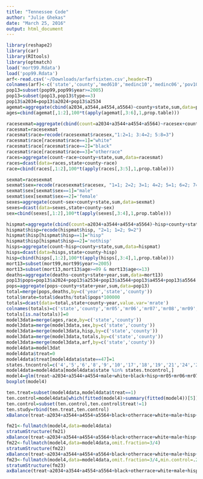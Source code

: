 ```yaml
---
title: "Tennessee Code"
author: "Julie Ghekas"
date: "March 25, 2016"
output: html_document
---
```


```r
library(reshape2)
library(car)
library(RItools)
library(optmatch)
load('mort99.Rdata')
load('pop99.Rdata')
arf<-read.csv('~/Downloads/arfarfsixten.csv',header=T)
colnames(arf)<-c('state','county','med610','medinc10','medinc06','pov10','pov06','ins10','ins06','unemp10','unemp06')
pop13=subset(pop99,pop99$year>=2005)
pop13=subset(pop13,pop13$type==3)
pop13$a2034=pop13$a2024+pop13$a2534
agemat=aggregate(cbind(a2034,a3544,a4554,a5564)~county+state,sum,data=pop13)
ages=cbind(agemat[,1:2],100*t(apply(agemat[,3:6],1,prop.table)))

racesexmat=aggregate(cbind(count=a2034+a3544+a4554+a5564)~racesex+county+state,sum,data=pop13)
racesmat=racesexmat
racesmat$race=recode(racesexmat$racesex,"1:2=1; 3:4=2; 5:8=3")
racesmat$race[racesmat$race==1]="white"
racesmat$race[racesmat$race==2]="black"
racesmat$race[racesmat$race==3]="otherrace"
races=aggregate(count~race+county+state,sum,data=racesmat)
races=dcast(data=races,state+county~race)
race=cbind(races[,1:2],100*t(apply(races[,3:5],1,prop.table)))

sexmat=racesexmat
sexmat$sex=recode(racesexmat$racesex, "1=1; 2=2; 3=1; 4=2; 5=1; 6=2; 7=1; 8=2")
sexmat$sex[sexmat$sex==1]="male"
sexmat$sex[sexmat$sex==2]='female'
sexes=aggregate(count~sex+county+state,sum,data=sexmat) 
sexes=dcast(data=sexes,state+county~sex)
sex=cbind(sexes[,1:2],100*t(apply(sexes[,3:4],1,prop.table)))

hispmat=aggregate(cbind(count=a2034+a3544+a4554+a5564)~hisp+county+state,sum,data=pop13)
hispmat$hisp=recode(hispmat$hisp, "2=1; 1=2; 9=2")
hispmat$hisp[hispmat$hisp==1]="hisp"
hispmat$hisp[hispmat$hisp==2]='nothisp'
hisps=aggregate(count~hisp+county+state,sum,data=hispmat) 
hisps=dcast(data=hisps,state+county~hisp)
hisp=cbind(hisps[,1:2],100*t(apply(hisps[,3:4],1,prop.table)))
mort13=subset(mort99,mort99$year>=2005)
mort13=subset(mort13,mort13$age>=09 & mort13$age<=13)
deaths=aggregate(deaths~county+state+year,sum,data=mort13)
pop13$pops=pop13$a2024+pop13$a2534+pop13$a3544+pop13$a4554+pop13$a5564
pops=aggregate(pops~county+state+year,sum,data=pop13)
total=merge(pops,deaths,by=c('year','state','county'))
total$mrate=total$deaths/total$pops*100000
totals=dcast(data=total,state+county~year,value.var='mrate')
colnames(totals)=c('state','county','mr05','mr06','mr07','mr08','mr09','mr10','mr11','mr12','mr13')
totals[is.na(totals)]=0
model3data=merge(ages,race,by=c('state','county'))
model3data=merge(model3data,sex,by=c('state','county'))
model3data=merge(model3data,hisp,by=c('state','county'))
model3data=merge(model3data,totals,by=c('state','county'))
model3data=merge(model3data,arf,by=c('state','county'))
model4data=model3dat
model4data$treat=0
model4data$treat[model4data$state==47]=1
states.tncontrol=c('4','5','6','8','9','10','17','18','19','21','24','25','26','27','30','32','33','34','35','36','38','39','41','42','44','47','50','53','54')
model4data=model4data[model4data$state %in% states.tncontrol,]
model4=glm(treat~a2034+a3544+a4554+male+white+black+hisp+mr05+mr06+mr07+mr08+mr09+mr10+pov10+medinc10+unemp10+ins10,data=model4data,family=binomial(link='logit'))
boxplot(model4)
```

```r
ten.treat=subset(model4data,model4data$treat==1)
ten.control=model4data[which(fitted(model4)>summary(fitted(model4))[5]),]
ten.control=subset(ten.control,ten.control$treat!=1)
ten.study=rbind(ten.treat,ten.control)
xBalance(treat~a2034+a3544+a4554+a5564+black+otherrace+white+male+hisp+mr05+mr06+mr07+mr08+mr09+mr10+pov10+medinc10+unemp10+ins10, data=ten.study,report=c('all'))
```

```r
fm21<-fullmatch(model4,data=model4data)
stratumStructure(fm21)
xBalance(treat~a2034+a3544+a4554+a5564+black+otherrace+white+male+hisp+mr05+mr06+mr07+mr08+mr09+mr10+pov10+medinc10+unemp10+ins10+strata(fm21),data=model4data,report=c('adj.mean.diffs','std','z','chisquare.test'))
fm22<-fullmatch(model4,data=model4data,omit.fraction=3/4)
stratumStructure(fm22)
xBalance(treat~a2034+a3544+a4554+a5564+black+otherrace+white+male+hisp+mr05+mr06+mr07+mr08+mr09+mr10+pov10+medinc10+unemp10+ins10+strata(fm22),data=model4data,report=c('adj.mean.diffs','std','z','chisquare.test'))
fm23<-fullmatch(model4,data=model4data,omit.fraction=3/4,min.control=.25,max.control=12)
stratumStructure(fm23)
axBalance(treat~a2034+a3544+a4554+a5564+black+otherrace+white+male+hisp+mr05+mr06+mr07+mr08+mr09+mr10+pov10+medinc10+unemp10+ins10+strata(fm23),data=model4data,report=c('adj.mean.diffs','std','z','chisquare.test'))

```